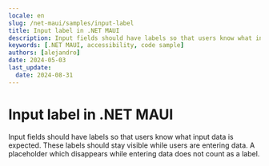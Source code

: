 ```yaml
---
locale: en
slug: /net-maui/samples/input-label
title: Input label in .NET MAUI
description: Input fields should have labels so that users know what input data is expected.
keywords: [.NET MAUI, accessibility, code sample]
authors: [alejandro]
date: 2024-05-03
last_update:
  date: 2024-08-31
---
```


# Input label in .NET MAUI

Input fields should have labels so that users know what input data is expected. These labels should stay visible while users are entering data. A placeholder which disappears while entering data does not count as a label.

<CodeSample id="input-label" platform="net-maui" locale="en"/>
